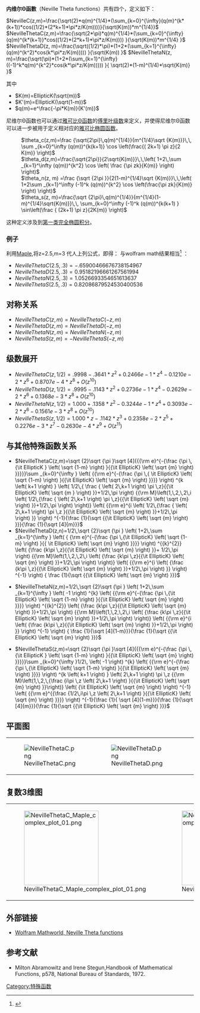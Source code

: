 '''内维尔Θ函數'''（Neville Theta functions）共有四个，定义如下：

<math> NevilleC(z,m)=\frac{\sqrt(2)*q(m)^{1/4}*(\sum_{k=0}^{\infty}(q(m)^(k*(k+1))*cos((1/2)*(2*k+1)*\pi*z/K(m))))}{\sqrt(K(m))*m^{1/4}}                           </math>
<math>  NevilleThetaC(z,m)=\frac{\sqrt(2*\pi)*q(m)^{1/4}*(\sum_{k=0}^{\infty}(q(m)^{k*(k+1)}*cos((1/2)*(2*k+1)*\pi*z/K(m))))  }{\sqrt(K(m))*m^{1/4}   }     </math>
<math> NevilleThetaD(z, m)=\frac{\sqrt((1/2)*\pi)*(1+2*(\sum_{k=1}^{\infty}(q(m)^(k^2)*cos(k*\pi*z/K(m)))))  }{\sqrt(K(m))  }                           </math>
<math>NevilleThetaN(z, m)=\frac{\sqrt(\pi)*(1+2*(\sum_{k=1}^{\infty}((-1)^k*q(m)^{k^2}*cos(k*\pi*z/K(m)))))  }{ \sqrt(2)*(1-m)^(1/4)*\sqrt{K(m)}   } </math>
<math>                            </math>

其中 
*<math>K(m)=EllipticK(\sqrt(m))</math>
*<math>K'(m)=EllipticK(\sqrt(1-m))</math>
*<math>q(m)=e^\frac{-\pi*K(m)}{K'(m)}</math>

尼维尔Θ函数也可以通过[[Θ函数|雅可比Θ函数]]的[[傅里叶级数|傅里叶级数]]来定义，并使得尼维尔Θ函数可以进一步被用于定义相对应的[[雅可比椭圆函数|雅可比椭圆函数]]。

: <math> \theta_c(z,m)=\frac {\sqrt{2\pi}\,q(m)^{1/4}}{m^{1/4}\sqrt {K(m)}}\,\, \sum _{k=0}^\infty (q(m))^{k(k+1)} \cos \left(\frac{( 2k+1) \pi z}{2 K(m)} \right) 
</math>
: <math> \theta_d(z,m)=\frac{\sqrt{2\pi}}{2\sqrt{K(m)}}\,\,\left( 1+2\,\sum _{k=1}^\infty (q(m))^{k^2} \cos \left( \frac {\pi zk}{K(m)} \right) \right)
</math>
: <math> \theta_n(z, m) =\frac {\sqrt {2\pi }}{2(1-m)^{1/4}\sqrt {K(m)}}\,\,\left( 1+2\sum _{k=1}^\infty (-1)^k (q(m))^{k^2} \cos \left(\frac{\pi zk}{K(m)} \right) \right)
</math>
: <math> \theta_s(z, m)=\frac{\sqrt {2\pi}\,q(m)^{1/4}}{m^{1/4}(1-m)^{1/4}\sqrt{K(m)}}\,\, \sum_{k=0}^\infty (-1)^k (q(m))^{k(k+1) } \sin\left(\frac { (2k+1) \pi z}{2K(m)} \right)
</math>
这种定义涉及到[[椭圆积分|第一类完全椭圆积分]]。

===例子===
利用[[Maple|Maple]],将z=2.5,m=3 代人上列公式，即得： 与wolfram math结果相当<ref>{{Cite web |url=http://www.wolframalpha.com/input/?i=NevilleThetaC%282.5%2C0.3%29 |title=wolfram math 计算结果 |accessdate=2015-03-09 |archive-date=2020-06-14 |archive-url=https://web.archive.org/web/20200614013658/https://www.wolframalpha.com/input/?i=NevilleThetaC(2.5,0.3) |dead-url=no }}</ref>
：
*<math>NevilleThetaC(2.5, .3)=-.65900466676738154967        </math>
*<math> NevilleThetaD(2.5, .3)=0.95182196661267561994       </math>
*<math>NevilleThetaN(2.5, .3)=1.0526693354651613637        </math>
*<math>NevilleThetaS(2.5, .3)=0.82086879524530400536        </math>

==对称关系==
*<math>NevilleThetaC(z,m)=NevilleThetaC(-z,m)</math>
*<math>NevilleThetaD(z,m)=NevilleThetaD(-z,m)</math>
*<math>NevilleThetaN(z,m)=NevilleThetaN(-z,m)</math>
*<math>NevilleThetaS(z,m)=-NevilleThetaS(-z,m)</math>
==级数展开==
*<math>NevilleThetaC(z,1/2)=.9998-.3641*z^2+0.2466e-1*z^4-0.1210e-2*z^6+0.8707e-4*z^8+O(z^10)</math>
*<math>NevilleThetaD(z,1/2)= .9995-.1143*z^2+0.2736e-1*z^4-0.2629e-2*z^6+0.1368e-3*z^8+O(z^10)                </math>
*<math>NevilleThetaN(z,1/2)=  1.000+.1358*z^2-0.3244e-1*z^4+0.3093e-2*z^6-0.1561e-3*z^8+O(z^10)               </math>
*<math>NevilleThetaS(z,1/2)=  1.000*z-.1142*z^3+0.2358e-2*z^5+0.2276e-3*z^7-0.2630e-4*z^9+O(z^11)               </math>

==与其他特殊函数关系==
*<math>NevilleThetaC(z,m)=\sqrt {2}\sqrt {\pi }\sqrt [4]{{{\rm e}^{-{\frac {\pi \,{\it EllipticK
} \left( \sqrt {1-m} \right) }{{\it EllipticK} \left( \sqrt {m}
 \right) }}}}}\sum _{k=0}^{\infty } \left( {{\rm e}^{-{\frac {\pi \,{
\it EllipticK} \left( \sqrt {1-m} \right) }{{\it EllipticK} \left( 
\sqrt {m} \right) }}}} \right) ^{k \left( k+1 \right) } \left( 1/2\,{
\frac { \left( 2\,k+1 \right) \pi \,z}{{\it EllipticK} \left( \sqrt {m
} \right) }}+1/2\,\pi  \right) 
{{\rm M}\left(1,\,2,\,2\,i \left( 1/2\,{\frac { \left( 2\,k+1 \right) \pi \,z}{{\it EllipticK} \left( \sqrt {m} \right) }}+1/2\,\pi  \right) \right)}
 \left( {{\rm e}^{i \left( 1/2\,{\frac { \left( 2\,k+1 \right) \pi \,z
}{{\it EllipticK} \left( \sqrt {m} \right) }}+1/2\,\pi  \right) }}
 \right) ^{-1}{\frac {1}{\sqrt {{\it EllipticK} \left( \sqrt {m}
 \right) }}}{\frac {1}{\sqrt [4]{m}}}
</math>
*<math>NevilleThetaD(z,n)=1/2\,\sqrt {2}\sqrt {\pi } \left( 1+2\,\sum _{k=1}^{\infty } \left( {
{\rm e}^{-{\frac {\pi \,{\it EllipticK} \left( \sqrt {1-m} \right) }{{
\it EllipticK} \left( \sqrt {m} \right) }}}} \right) ^{{k}^{2}}
 \left( {\frac {k\pi \,z}{{\it EllipticK} \left( \sqrt {m} \right) }}+
1/2\,\pi  \right) 
{{\rm M}\left(1,\,2,\,2\,i \left( {\frac {k\pi \,z}{{\it EllipticK} \left( \sqrt {m} \right) }}+1/2\,\pi  \right) \right)}
 \left( {{\rm e}^{i \left( {\frac {k\pi \,z}{{\it EllipticK} \left( 
\sqrt {m} \right) }}+1/2\,\pi  \right) }} \right) ^{-1} \right) {
\frac {1}{\sqrt {{\it EllipticK} \left( \sqrt {m} \right) }}}</math>

*<math>NevilleThetaN(z,m)=1/2\,\sqrt {2}\sqrt {\pi } \left( 1+2\,\sum _{k=1}^{\infty } \left( -1
 \right) ^{k} \left( {{\rm e}^{-{\frac {\pi \,{\it EllipticK} \left( 
\sqrt {1-m} \right) }{{\it EllipticK} \left( \sqrt {m} \right) }}}}
 \right) ^{{k}^{2}} \left( {\frac {k\pi \,z}{{\it EllipticK} \left( 
\sqrt {m} \right) }}+1/2\,\pi  \right) 
{{\rm M}\left(1,\,2,\,2\,i \left( {\frac {k\pi \,z}{{\it EllipticK} \left( \sqrt {m} \right) }}+1/2\,\pi  \right) \right)}
 \left( {{\rm e}^{i \left( {\frac {k\pi \,z}{{\it EllipticK} \left( 
\sqrt {m} \right) }}+1/2\,\pi  \right) }} \right) ^{-1} \right) {
\frac {1}{\sqrt [4]{1-m}}}{\frac {1}{\sqrt {{\it EllipticK} \left( 
\sqrt {m} \right) }}}
</math>

*<math>NevilleThetaS(z,m)=\sqrt {2}\sqrt {\pi }\sqrt [4]{{{\rm e}^{-{\frac {\pi \,{\it EllipticK
} \left( \sqrt {1-m} \right) }{{\it EllipticK} \left( \sqrt {m}
 \right) }}}}}\sum _{k=0}^{\infty }1/2\, \left( -1 \right) ^{k}
 \left( {{\rm e}^{-{\frac {\pi \,{\it EllipticK} \left( \sqrt {1-m}
 \right) }{{\it EllipticK} \left( \sqrt {m} \right) }}}} \right) ^{k
 \left( k+1 \right) } \left( 2\,k+1 \right) \pi \,z
{{\rm M}\left(1,\,2,\,{\frac {i\pi \,z \left( 2\,k+1 \right) }{{\it EllipticK} \left( \sqrt {m} \right) }}\right)}
 \left( {\it EllipticK} \left( \sqrt {m} \right)  \right) ^{-1}
 \left( {{\rm e}^{{\frac {1/2\,i\pi \,z \left( 2\,k+1 \right) }{{\it 
EllipticK} \left( \sqrt {m} \right) }}}} \right) ^{-1}{\frac {1}{
\sqrt [4]{1-m}}}{\frac {1}{\sqrt [4]{m}}}{\frac {1}{\sqrt {{\it 
EllipticK} \left( \sqrt {m} \right) }}}
</math>

==平面图==
{|
|[[File:NevilleThetaC.png|thumb]]
|[[File:NevilleThetaD.png|thumb]]
|[[File:NevilleThetaN.png|thumb]]
|[[File:NevilleThetaS.png|thumb]]
|}

==复数3维图==
{|
|[[File:NevilleThetaC_Maple_complex_plot_01.png|200px]]
|[[File:NevilleThetaD_Maple_complex_plot.png|200px]]
|[[File:NevilleThetaN_Maple_complex_plot.png|200px]]
|[[File:NevilleThetaS_Maple_complex_plot.png|200px]]
|}


==外部链接==
*[http://mathworld.wolfram.com/NevilleThetaFunctions.html Wolfram Mathworld, Neville Theta functions] {{Wayback|url=http://mathworld.wolfram.com/NevilleThetaFunctions.html |date=20200319041732 }}

==参考文献==
*Milton Abramowitz and Irene Stegun,Handbook of Mathematical Functions, p578, National Bureau of Standards, 1972.

[[Category:特殊函数|Category:特殊函数]]
